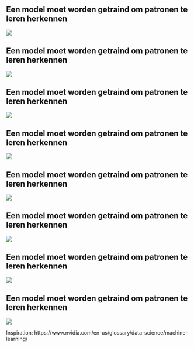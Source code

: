 ## Een model moet worden getraind om patronen te leren herkennen

![](./media/how_ai_works/ai_workflow/ai_workflow.001.png){fig-align="center"}

## Een model moet worden getraind om patronen te leren herkennen
![](./media/how_ai_works/ai_workflow/ai_workflow.002.png){fig-align="center"}

## Een model moet worden getraind om patronen te leren herkennen
![](./media/how_ai_works/ai_workflow/ai_workflow.003.png){fig-align="center"}

## Een model moet worden getraind om patronen te leren herkennen
![](./media/how_ai_works/ai_workflow/ai_workflow.004.png){fig-align="center"}

## Een model moet worden getraind om patronen te leren herkennen
![](./media/how_ai_works/ai_workflow/ai_workflow.005.png){fig-align="center"}

## Een model moet worden getraind om patronen te leren herkennen
![](./media/how_ai_works/ai_workflow/ai_workflow.006.png){fig-align="center"}

## Een model moet worden getraind om patronen te leren herkennen
![](./media/how_ai_works/ai_workflow/ai_workflow.007.png){fig-align="center"}

## Een model moet worden getraind om patronen te leren herkennen
![](./media/how_ai_works/ai_workflow/ai_workflow.008.png){fig-align="center"}

::: {.notes}
Inspiration: https://www.nvidia.com/en-us/glossary/data-science/machine-learning/
:::
